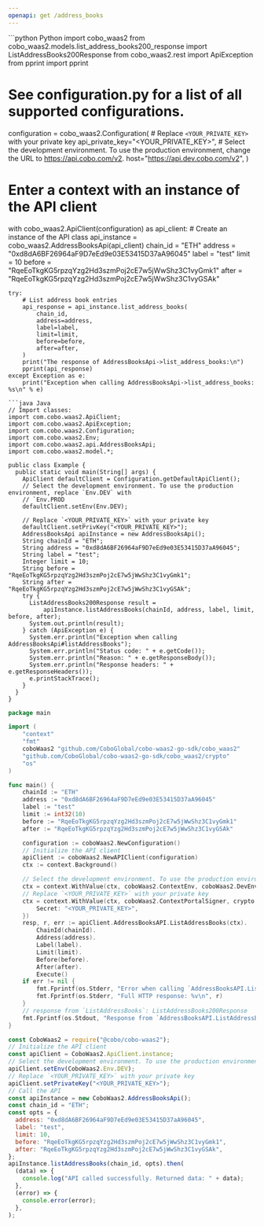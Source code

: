 ```yaml
---
openapi: get /address_books
---
```


<RequestExample>
```python Python
import cobo_waas2
from cobo_waas2.models.list_address_books200_response import ListAddressBooks200Response
from cobo_waas2.rest import ApiException
from pprint import pprint

# See configuration.py for a list of all supported configurations.
configuration = cobo_waas2.Configuration(
    # Replace `<YOUR_PRIVATE_KEY>` with your private key
    api_private_key="<YOUR_PRIVATE_KEY>",
    # Select the development environment. To use the production environment, change the URL to https://api.cobo.com/v2.
    host="https://api.dev.cobo.com/v2",
)
# Enter a context with an instance of the API client
with cobo_waas2.ApiClient(configuration) as api_client:
    # Create an instance of the API class
    api_instance = cobo_waas2.AddressBooksApi(api_client)
    chain_id = "ETH"
    address = "0xd8dA6BF26964aF9D7eEd9e03E53415D37aA96045"
    label = "test"
    limit = 10
    before = "RqeEoTkgKG5rpzqYzg2Hd3szmPoj2cE7w5jWwShz3C1vyGmk1"
    after = "RqeEoTkgKG5rpzqYzg2Hd3szmPoj2cE7w5jWwShz3C1vyGSAk"

    try:
        # List address book entries
        api_response = api_instance.list_address_books(
            chain_id,
            address=address,
            label=label,
            limit=limit,
            before=before,
            after=after,
        )
        print("The response of AddressBooksApi->list_address_books:\n")
        pprint(api_response)
    except Exception as e:
        print("Exception when calling AddressBooksApi->list_address_books: %s\n" % e)

```
```java Java
// Import classes:
import com.cobo.waas2.ApiClient;
import com.cobo.waas2.ApiException;
import com.cobo.waas2.Configuration;
import com.cobo.waas2.Env;
import com.cobo.waas2.api.AddressBooksApi;
import com.cobo.waas2.model.*;

public class Example {
  public static void main(String[] args) {
    ApiClient defaultClient = Configuration.getDefaultApiClient();
    // Select the development environment. To use the production environment, replace `Env.DEV` with
    // `Env.PROD
    defaultClient.setEnv(Env.DEV);

    // Replace `<YOUR_PRIVATE_KEY>` with your private key
    defaultClient.setPrivKey("<YOUR_PRIVATE_KEY>");
    AddressBooksApi apiInstance = new AddressBooksApi();
    String chainId = "ETH";
    String address = "0xd8dA6BF26964aF9D7eEd9e03E53415D37aA96045";
    String label = "test";
    Integer limit = 10;
    String before = "RqeEoTkgKG5rpzqYzg2Hd3szmPoj2cE7w5jWwShz3C1vyGmk1";
    String after = "RqeEoTkgKG5rpzqYzg2Hd3szmPoj2cE7w5jWwShz3C1vyGSAk";
    try {
      ListAddressBooks200Response result =
          apiInstance.listAddressBooks(chainId, address, label, limit, before, after);
      System.out.println(result);
    } catch (ApiException e) {
      System.err.println("Exception when calling AddressBooksApi#listAddressBooks");
      System.err.println("Status code: " + e.getCode());
      System.err.println("Reason: " + e.getResponseBody());
      System.err.println("Response headers: " + e.getResponseHeaders());
      e.printStackTrace();
    }
  }
}

```
```go Go
package main

import (
	"context"
	"fmt"
	coboWaas2 "github.com/CoboGlobal/cobo-waas2-go-sdk/cobo_waas2"
	"github.com/CoboGlobal/cobo-waas2-go-sdk/cobo_waas2/crypto"
	"os"
)

func main() {
	chainId := "ETH"
	address := "0xd8dA6BF26964aF9D7eEd9e03E53415D37aA96045"
	label := "test"
	limit := int32(10)
	before := "RqeEoTkgKG5rpzqYzg2Hd3szmPoj2cE7w5jWwShz3C1vyGmk1"
	after := "RqeEoTkgKG5rpzqYzg2Hd3szmPoj2cE7w5jWwShz3C1vyGSAk"

	configuration := coboWaas2.NewConfiguration()
	// Initialize the API client
	apiClient := coboWaas2.NewAPIClient(configuration)
	ctx := context.Background()

	// Select the development environment. To use the production environment, replace coboWaas2.DevEnv with coboWaas2.ProdEnv
	ctx = context.WithValue(ctx, coboWaas2.ContextEnv, coboWaas2.DevEnv)
	// Replace `<YOUR_PRIVATE_KEY>` with your private key
	ctx = context.WithValue(ctx, coboWaas2.ContextPortalSigner, crypto.Ed25519Signer{
		Secret: "<YOUR_PRIVATE_KEY>",
	})
	resp, r, err := apiClient.AddressBooksAPI.ListAddressBooks(ctx).
		ChainId(chainId).
		Address(address).
		Label(label).
		Limit(limit).
		Before(before).
		After(after).
		Execute()
	if err != nil {
		fmt.Fprintf(os.Stderr, "Error when calling `AddressBooksAPI.ListAddressBooks``: %v\n", err)
		fmt.Fprintf(os.Stderr, "Full HTTP response: %v\n", r)
	}
	// response from `ListAddressBooks`: ListAddressBooks200Response
	fmt.Fprintf(os.Stdout, "Response from `AddressBooksAPI.ListAddressBooks`: %v\n", resp)
}

```
```javascript JavaScript
const CoboWaas2 = require("@cobo/cobo-waas2");
// Initialize the API client
const apiClient = CoboWaas2.ApiClient.instance;
// Select the development environment. To use the production environment, replace `Env.DEV` with `Env.PROD`
apiClient.setEnv(CoboWaas2.Env.DEV);
// Replace `<YOUR_PRIVATE_KEY>` with your private key
apiClient.setPrivateKey("<YOUR_PRIVATE_KEY>");
// Call the API
const apiInstance = new CoboWaas2.AddressBooksApi();
const chain_id = "ETH";
const opts = {
  address: "0xd8dA6BF26964aF9D7eEd9e03E53415D37aA96045",
  label: "test",
  limit: 10,
  before: "RqeEoTkgKG5rpzqYzg2Hd3szmPoj2cE7w5jWwShz3C1vyGmk1",
  after: "RqeEoTkgKG5rpzqYzg2Hd3szmPoj2cE7w5jWwShz3C1vyGSAk",
};
apiInstance.listAddressBooks(chain_id, opts).then(
  (data) => {
    console.log("API called successfully. Returned data: " + data);
  },
  (error) => {
    console.error(error);
  },
);

```
</RequestExample>